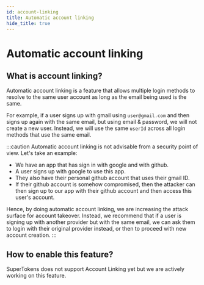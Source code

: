 ```yaml
---
id: account-linking
title: Automatic account linking
hide_title: true
---
```


<!-- COPY DOCS -->
<!-- ./thirdpartyemailpassword/common-customizations/account-linking.mdx -->

# Automatic account linking

## What is account linking?
Automatic account linking is a feature that allows multiple login methods to resolve to the same user account as long as the email being used is the same.

For example, if a user signs up with gmail using `user@gmail.com` and then signs up again with the same email, but using email & password, we will not create a new user. Instead, we will use the same `userId` across all login methods that use the same email.

:::caution
Automatic account linking is not advisable from a security point of view. Let's take an example:
- We have an app that has sign in with google and with github.
- A user signs up with google to use this app.
- They also have their personal github account that uses their gmail ID.
- If their github account is somehow compromised, then the attacker can then sign up to our app with their github account and then access this user's account.

Hence, by doing automatic account linking, we are increasing the attack surface for account takeover. Instead, we recommend that if a user is signing up with another provider but with the same email, we can ask them to login with their original provider instead, or then to proceed with new account creation.
:::

## How to enable this feature?
SuperTokens does not support Account Linking yet but we are actively working on this feature.